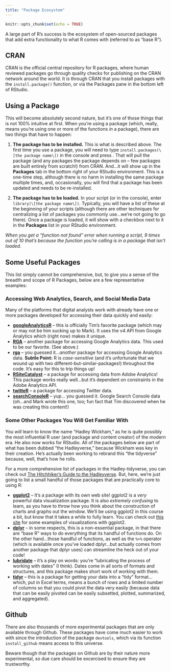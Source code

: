 ```yaml
---
title: "Package Ecosystem"
---
```


```r
knitr::opts_chunk$set(echo = TRUE)
```

A large part of R's success is the ecosystem of open-sourced packages that add extra functionality to what R comes with (referred to as "base R").

## CRAN

CRAN is the official central repository for R packages, where human reviewed packages go through quality checks for publishing on the CRAN network around the world.  It is through CRAN that you install packages with the `install.package()` function, or via the Packages pane in the bottom left of RStudio.

## Using a Package

This will become absolutely second nature, but it's one of those things that is not 100% intuitive at first. When you're using a package (which, really, means you're using one or more of the functions _in_ a package), there are two things that have to happen:

1. **The package has to be installed.** This is what is described above. The first time you use a package, you will need to type `install.packages(\[the package name\])` in the console and press <Enter>. That will pull the package (and any packages the package depends on -- few packages are built entirely from scratch!) from CRAN. And...it will show up in the **Packages** tab in the bottom right of your RStudio environment. This is a one-time step, although there is no harm in installing the same package multiple times, and, occasionally, you will find that a package has been updated and needs to be re-installed.

2. **The package has to be loaded.** In your script (or in the console), enter `library(\[the package name\])`. Typically, you will have a list of these at the beginning of your scripts (although there are other techniques for centralizing a list of packages you commonly use...we're not going to go there). Once a package is loaded, it will show with a checkbox next to it in the **Packages** list in your RStudio environment.

_When you get a "function not found" error when running a script, 9 times out of 10 that's because the function you're calling is in a package that isn't loaded._

## Some Useful Packages

This list simply cannot be comprehensive, but, to give you a sense of the breadth and scope of R Packages, below are a few representative examples:

### Accessing Web Analytics, Search, and Social Media Data

Many of the platforms that digital analysts work with already have one or more packages developed for accessing their data quickly and easily:

* **[googleAnalyticsR](http://code.markedmondson.me/googleAnalyticsR/)** -- this is officially Tim's favorite package (which may or may not be him sucking up to Mark). It uses the v4 API from Google Analytics which (right now) makes it unique.
* **[RGA](https://github.com/artemklevtsov/RGA)** -- another package for accessing Google Analytics data. This used to be our favorite. (See above.)
* **[rga](https://github.com/skardhamar/rga)** -- you guessed it..._another_ package for accessing Google Analytics data. **Subtle Point:** R is _case-sensitive_ (and it's unfortunate that we wound up with two different-but-similar-packages!) throughout the code. It's easy for this to trip things up!
* **[RSiteCatalyst](http://randyzwitch.com/rsitecatalyst/)** -- a package for accessing data from Adobe Analytics! This package works really well...but it's dependent on constraints in the Adobe Analytics API.
* **[twitteR](https://cran.r-project.org/web/packages/twitteR/twitteR.pdf)** -- a package for accessing Twitter data.
* **[searchConsoleR](http://code.markedmondson.me/searchConsoleR/)** -- yup... you guessed it. Google Search Console data (oh...and Mark wrote this one, too; fun fact that Tim discovered when he was creating this content!)

### Some Other Packages You Will Get Familiar With
You _will_ learn to know the name "Hadley Wickham," as he is quite possibly the most influential R user (and package and content creator) of the modern era. He also now works for RStudio. All of the packages below are part of what has been dubbed "the Hadleyverse," because Wickham was key in their creation. He's actually been working to rebrand this "the tidyverse" because, well, that's how he rolls.

For a more comprehensive list of packages in the Hadley-tidyverse, you can check out [The Hitchhiker's Guide to the Hadleyverse](http://adolfoalvarez.cl/the-hitchhikers-guide-to-the-hadleyverse/). But, here, we're just going to list a small handful of those packages that are practically core to using R:

* **[ggplot2](http://ggplot2.org/)** -- It's a package with its own web site! ggplot2 is a _very_ powerful data visualization package. It is also _extremely confusing_ to learn, as you have to throw how you think about the construction of charts and graphs out the window. We'll be using ggplot2 in this course a bit, but know that it takes a while to fully learn. You can check out [this site](http://www.r-graph-gallery.com/portfolio/ggplot2-package/) for some examples of visualizations with ggplot2.
* **[dplyr](https://www.r-bloggers.com/data-manipulation-with-dplyr/)** -- in some respects, this is a non-essential package, in that there are "base R" ways to do everything that its handful of functions do. On the other hand...those handful of functions, as well as the `%>%` operator (which is available once you've loaded dplyr...but actually comes from another package that dplyr uses) can streamline the heck out of your code!
* **[lubridate](https://rpubs.com/davoodastaraky/lubridate)** -- it's a play on words:  you're "lubricating the process of working with dates" (I think). Dates come in all sorts of formats and structures, and this package makes short work of working with them.
* **[tidyr](https://blog.rstudio.org/2014/07/22/introducing-tidyr/)** -- this is a package for getting your data into a "tidy" format...which, put in Excel terms, means a bunch of rows and a limited number of columns so that you could pivot the data very easily (because data that can be easily pivoted can be easily subsetted, plotted, summarized, and aggregated).

## Github

There are also thousands of more experimental packages that are only available through Github.  These packages have come much easier to work with since the introduction of the package `devtools`, which via its function `install_github` means access to this universe.

Beware though that the packages on Github are by their nature more experimental, so due care should be excercised to ensure they are trustworthy.




